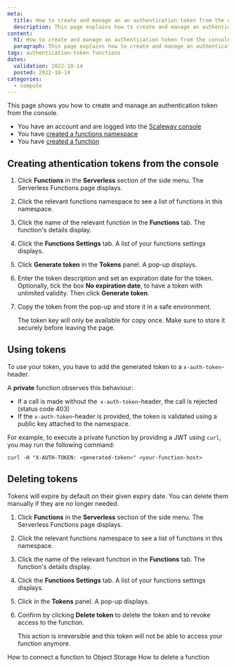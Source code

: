 ```yaml
---
meta:
  title: How to create and manage an an authentication token from the console
  description: This page explains how to create and manage an authentication token from the console
content:
  h1: How to create and manage an authentication token from the console
  paragraph: This page explains how to create and manage an authentication token from the console
tags: authentication-token functions
dates:
  validation: 2022-10-14
  posted: 2022-10-14
categories:
  - compute
---
```


This page shows you how to create and manage an authentication token from the console.

<Message type="requirement">

  - You have an account and are logged into the [Scaleway console](https://console.scaleway.com)
  - You have [created a functions namespace](/compute/functions/how-to/create-a-function/)
  - You have [created a function](/compute/functions/how-to/create-a-function/)

</Message>

## Creating athentication tokens from the console 

1. Click **Functions** in the **Serverless** section of the side menu. The Serverless Functions page displays.

2. Click the relevant functions namespace to see a list of functions in this namespace.

3. Click the name of the relevant function in the **Functions** tab. The function's details display. 

4. Click the **Functions Settings** tab. A list of your functions settings displays. 

5. Click **Generate token** in the **Tokens** panel. A pop-up displays.

    <Lightbox src="scaleway-functions-generate-token.webp" alt="" />

6. Enter the token description and set an expiration date for the token. Optionally, tick the box **No expiration date**, to have a token with unlimited validity. Then click **Generate token**.

7. Copy the token from the pop-up and store it in a safe environment. 

    <Message type="important">

    The token key will only be available for copy once. Make sure to store it securely before leaving the page.

    </Message>

## Using tokens

To use your token, you have to add the generated token to a `x-auth-token`-header.

A **private** function observes this behaviour:

* If a call is made without the` x-auth-token`-header, the call is rejected (status code 403)
* If the `x-auth-token`-header is provided, the token is validated using a public key attached to the namespace.

For example, to execute a private function by providing a JWT using `curl`, you may run the following command:
```
curl -H "X-AUTH-TOKEN: <generated-token>" <your-function-host>
```

## Deleting tokens 

Tokens will expire by default on their given expiry date. You can delete them manually if they are no longer needed. 

1. Click **Functions** in the **Serverless** section of the side menu. The Serverless Functions page displays.

2. Click the relevant functions namespace to see a list of functions in this namespace.

3. Click the name of the relevant function in the **Functions** tab. The function's details display. 

4. Click the **Functions Settings** tab. A list of your functions settings displays. 

5. Click <Icon name="delete" /> in the **Tokens** panel. A pop-up displays.

6. Confirm by clicking **Delete token** to delete the token and to revoke access to the function. 

    <Message type="important">

    This action is irreversible and this token will not be able to access your function anymore.

    </Message>

<Navigation title="See Also">
  <PreviousButton to="/compute/functions/how-to/connect-function-to-object-storage/">How to connect a function to Object Storage</PreviousButton>
  <NextButton to="/compute/functions/how-to/delete-a-function/">How to delete a function</NextButton>
</Navigation>